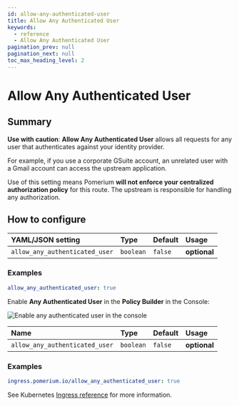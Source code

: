 ```yaml
---
id: allow-any-authenticated-user
title: Allow Any Authenticated User
keywords:
  - reference
  - Allow Any Authenticated User
pagination_prev: null
pagination_next: null
toc_max_heading_level: 2
---
```



# Allow Any Authenticated User

## Summary

**Use with caution**: **Allow Any Authenticated User** allows all requests for any user that authenticates against your identity provider.

For example, if you use a corporate GSuite account, an unrelated user with a Gmail account can access the upstream application.

Use of this setting means Pomerium **will not enforce your centralized authorization policy** for this route. The upstream is responsible for handling any authorization.

## How to configure

<Tabs>
<TabItem value="Core" label="Core">

| **YAML**/**JSON** setting      | **Type**  | **Default** | **Usage**    |
| :----------------------------- | :-------- | :---------- | :----------- |
| `allow_any_authenticated_user` | `boolean` | `false`     | **optional** |

### Examples

```yaml
allow_any_authenticated_user: true
```

</TabItem>
<TabItem value="Enterprise" label="Enterprise">

Enable **Any Authenticated User** in the **Policy Builder** in the Console:

![Enable any authenticated user in the console](../img/routes/allow-any-authenticated-user/allow-any-user.png)

</TabItem>
<TabItem value="Kubernetes" label="Kubernetes">

| **Name**                       | **Type**  | **Default** | **Usage**    |
| :----------------------------- | :-------- | :---------- | :----------- |
| `allow_any_authenticated_user` | `boolean` | `false`     | **optional** |

### Examples

```yaml
ingress.pomerium.io/allow_any_authenticated_user: true
```

See Kubernetes [Ingress reference](/docs/deploy/k8s/ingress#annotations) for more information.

</TabItem>
</Tabs>
